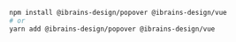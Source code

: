 ```bash
npm install @ibrains-design/popover @ibrains-design/vue
# or
yarn add @ibrains-design/popover @ibrains-design/vue
```

